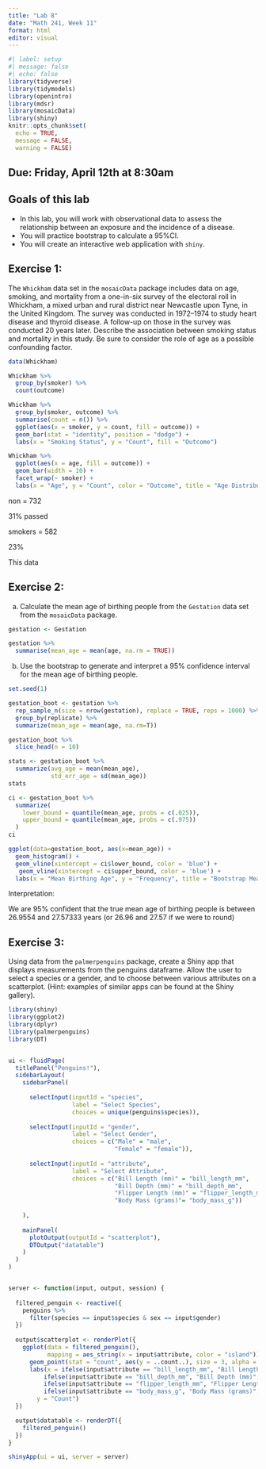 ```yaml
---
title: "Lab 8"
date: "Math 241, Week 11"
format: html
editor: visual
---
```


```r
#| label: setup
#| message: false
#| echo: false
library(tidyverse)
library(tidymodels)
library(openintro)
library(mdsr)
library(mosaicData)
library(shiny)
knitr::opts_chunk$set(
  echo = TRUE,
  message = FALSE,
  warning = FALSE)
```

## Due: Friday, April 12th at 8:30am

## Goals of this lab

-   In this lab, you will work with observational data to assess the relationship between an exposure and the incidence of a disease.
-   You will practice bootstrap to calculate a 95%CI.
-   You will create an interactive web application with `shiny`.

## Exercise 1:

The `Whickham` data set in the `mosaicData` package includes data on age, smoking, and mortality from a one-in-six survey of the electoral roll in Whickham, a mixed urban and rural district near Newcastle upon Tyne, in the United Kingdom. The survey was conducted in 1972--1974 to study heart disease and thyroid disease. A follow-up on those in the survey was conducted 20 years later. Describe the association between smoking status and mortality in this study. Be sure to consider the role of age as a possible confounding factor.

```r
data(Whickham)

Whickham %>%
  group_by(smoker) %>%
  count(outcome)

Whickham %>%
  group_by(smoker, outcome) %>%
  summarise(count = n()) %>%
  ggplot(aes(x = smoker, y = count, fill = outcome)) +
  geom_bar(stat = "identity", position = "dodge") +
  labs(x = "Smoking Status", y = "Count", fill = "Outcome")

Whickham %>%
  ggplot(aes(x = age, fill = outcome)) +
  geom_bar(width = 10) +
  facet_wrap(~ smoker) +
  labs(x = "Age", y = "Count", color = "Outcome", title = "Age Distribution For Smokers and Non-Smokers")
```

non = 732

31% passed

smokers = 582

23%

This data

## Exercise 2:

a)  Calculate the mean age of birthing people from the `Gestation` data set from the `mosaicData` package.

```r
gestation <- Gestation 

gestation %>% 
  summarise(mean_age = mean(age, na.rm = TRUE)) 
```

b)  Use the bootstrap to generate and interpret a 95% confidence interval for the mean age of birthing people.

```r
set.seed(1)

gestation_boot <- gestation %>% 
  rep_sample_n(size = nrow(gestation), replace = TRUE, reps = 1000) %>%
  group_by(replicate) %>%
  summarize(mean_age = mean(age, na.rm=T)) 

gestation_boot %>%
  slice_head(n = 10)

stats <- gestation_boot %>%
  summarize(avg_age = mean(mean_age),
            std_err_age = sd(mean_age))
stats

ci <- gestation_boot %>%
  summarize(
    lower_bound = quantile(mean_age, probs = c(.025)),
    upper_bound = quantile(mean_age, probs = c(.975))
  )
ci

ggplot(data=gestation_boot, aes(x=mean_age)) + 
  geom_histogram() +
  geom_vline(xintercept = ci$lower_bound, color = 'blue') +
   geom_vline(xintercept = ci$upper_bound, color = 'blue') +
  labs(x = "Mean Birthing Age", y = "Frequency", title = "Bootstrap Mean Birthing Age with 95% CI")
```

Interpretation:

We are 95% confident that the true mean age of birthing people is between 26.9554 and 27.57333 years (or 26.96 and 27.57 if we were to round)

## Exercise 3:

Using data from the `palmerpenguins` package, create a Shiny app that displays measurements from the penguins dataframe. Allow the user to select a species or a gender, and to choose between various attributes on a scatterplot. (Hint: examples of similar apps can be found at the Shiny gallery).

```r
library(shiny)
library(ggplot2)
library(dplyr)
library(palmerpenguins)
library(DT)


ui <- fluidPage(
  titlePanel("Penguins!"),
  sidebarLayout(
    sidebarPanel(
      
      selectInput(inputId = "species",
                  label = "Select Species",
                  choices = unique(penguins$species)),
      
      selectInput(inputId = "gender",
                  label = "Select Gender",
                  choices = c("Male" = "male", 
                              "Female" = "female")),
      
      selectInput(inputId = "attribute",
                  label = "Select Attribute",
                  choices = c("Bill Length (mm)" = "bill_length_mm", 
                              "Bill Depth (mm)" = "bill_depth_mm", 
                              "Flipper Length (mm)" = "flipper_length_mm",
                              "Body Mass (grams)"= "body_mass_g"))
      
    ),
    
    mainPanel(
      plotOutput(outputId = "scatterplot"),
      DTOutput("datatable")
    )
  )
)


server <- function(input, output, session) {
  
  filtered_penguin <- reactive({ 
    penguins %>%
      filter(species == input$species & sex == input$gender)
  })
  
  output$scatterplot <- renderPlot({
    ggplot(data = filtered_penguin(), 
           mapping = aes_string(x = input$attribute, color = "island")) +
      geom_point(stat = "count", aes(y = ..count..), size = 3, alpha = 0.8) +
      labs(x = ifelse(input$attribute == "bill_length_mm", "Bill Length (mm)",
          ifelse(input$attribute == "bill_depth_mm", "Bill Depth (mm)",
          ifelse(input$attribute == "flipper_length_mm", "Flipper Length (mm)",
          ifelse(input$attribute == "body_mass_g", "Body Mass (grams)", input$attribute)))), 
        y = "Count")
  })

  output$datatable <- renderDT({
    filtered_penguin()
  })
}

shinyApp(ui = ui, server = server)
```
